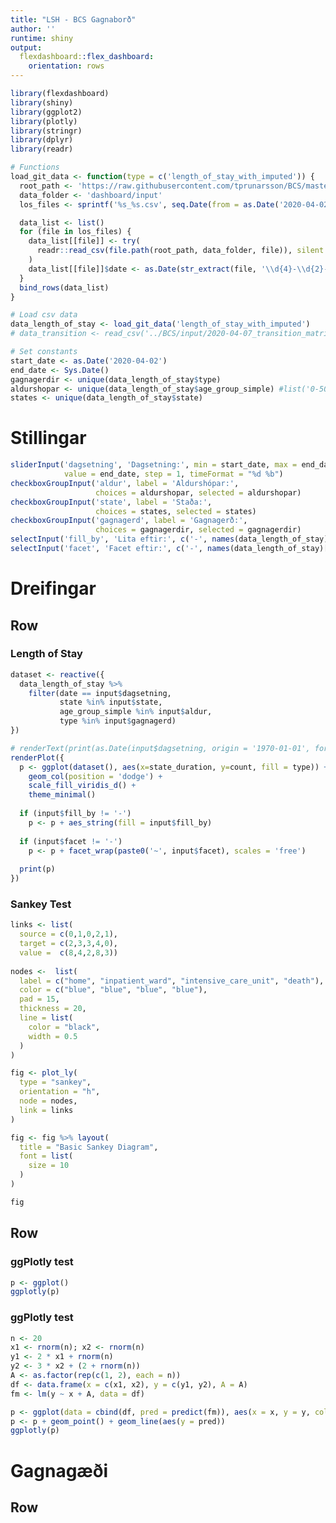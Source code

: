 ```yaml
---
title: "LSH - BCS Gagnaborð"
author: ''
runtime: shiny
output:
  flexdashboard::flex_dashboard:
    orientation: rows
---
```


```r
library(flexdashboard)
library(shiny)
library(ggplot2)
library(plotly)
library(stringr)
library(dplyr)
library(readr)

# Functions
load_git_data <- function(type = c('length_of_stay_with_imputed')) {
  root_path <- 'https://raw.githubusercontent.com/tprunarsson/BCS/master'
  data_folder <- 'dashboard/input'
  los_files <- sprintf('%s_%s.csv', seq.Date(from = as.Date('2020-04-02'), Sys.Date(), by = 1), type)

  data_list <- list()
  for (file in los_files) {
    data_list[[file]] <- try(
      readr::read_csv(file.path(root_path, data_folder, file)), silent = TRUE
    )
    data_list[[file]]$date <- as.Date(str_extract(file, '\\d{4}-\\d{2}-\\d{2}'))
  }
  bind_rows(data_list)
}

# Load csv data
data_length_of_stay <- load_git_data('length_of_stay_with_imputed')
# data_transition <- read_csv('../BCS/input/2020-04-07_transition_matrix.csv')

# Set constants
start_date <- as.Date('2020-04-02')
end_date <- Sys.Date()
gagnagerdir <- unique(data_length_of_stay$type)
aldurshopar <- unique(data_length_of_stay$age_group_simple) #list('0-50', '51+')
states <- unique(data_length_of_stay$state)
```

Stillingar {.sidebar}
=======================================================================

```r
sliderInput('dagsetning', 'Dagsetning:', min = start_date, max = end_date,
            value = end_date, step = 1, timeFormat = "%d %b")
checkboxGroupInput('aldur', label = 'Aldurshópar:', 
                   choices = aldurshopar, selected = aldurshopar)
checkboxGroupInput('state', label = 'Staða:', 
                   choices = states, selected = states)
checkboxGroupInput('gagnagerd', label = 'Gagnagerð:', 
                   choices = gagnagerdir, selected = gagnagerdir)
selectInput('fill_by', 'Lita eftir:', c('-', names(data_length_of_stay)[1:3]))
selectInput('facet', 'Facet eftir:', c('-', names(data_length_of_stay)[1:3]))

```


Dreifingar
=======================================================================

Row
-----------------------------------------------------------------------


### Length of Stay

```r
dataset <- reactive({
  data_length_of_stay %>%  
    filter(date == input$dagsetning,
           state %in% input$state,
           age_group_simple %in% input$aldur, 
           type %in% input$gagnagerd)
})

# renderText(print(as.Date(input$dagsetning, origin = '1970-01-01', format="%d %b")))
renderPlot({
  p <- ggplot(dataset(), aes(x=state_duration, y=count, fill = type)) + 
    geom_col(position = 'dodge') +
    scale_fill_viridis_d() +
    theme_minimal()
  
  if (input$fill_by != '-')
    p <- p + aes_string(fill = input$fill_by)
  
  if (input$facet != '-')
    p <- p + facet_wrap(paste0('~', input$facet), scales = 'free')
  
  print(p)
})
```

### Sankey Test

```r
links <- list(
  source = c(0,1,0,2,1),
  target = c(2,3,3,4,0),
  value =  c(8,4,2,8,3))
  
nodes <-  list(
  label = c("home", "inpatient_ward", "intensive_care_unit", "death"),
  color = c("blue", "blue", "blue", "blue"),
  pad = 15,
  thickness = 20,
  line = list(
    color = "black",
    width = 0.5
  )
)

fig <- plot_ly(
  type = "sankey",
  orientation = "h",
  node = nodes,
  link = links
)

fig <- fig %>% layout(
  title = "Basic Sankey Diagram",
  font = list(
    size = 10
  )
)

fig
```

Row
-----------------------------------------------------------------------

### ggPlotly test

```r
p <- ggplot()
ggplotly(p)
```

### ggPlotly test

```r
n <- 20
x1 <- rnorm(n); x2 <- rnorm(n)
y1 <- 2 * x1 + rnorm(n)
y2 <- 3 * x2 + (2 + rnorm(n))
A <- as.factor(rep(c(1, 2), each = n))
df <- data.frame(x = c(x1, x2), y = c(y1, y2), A = A)
fm <- lm(y ~ x + A, data = df)

p <- ggplot(data = cbind(df, pred = predict(fm)), aes(x = x, y = y, color = A))
p <- p + geom_point() + geom_line(aes(y = pred))
ggplotly(p)
```

Gagnagæði
=======================================================================

Row
-----------------------------------------------------------------------

